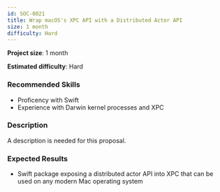 ```yaml
---
id: SOC-0021
title: Wrap macOS's XPC API with a Distributed Actor API
size: 1 month
difficulty: Hard
---
```



**Project size**: 1 month

**Estimated difficulty**: Hard

### Recommended Skills

-   Proficency with Swift
-   Experience with Darwin kernel processes and XPC

### Description

<Aside type="caution" title="Description Needed">
    A description is needed for this proposal.
</Aside>

### Expected Results

-   Swift package exposing a distributed actor API into XPC that can be used on any modern Mac operating system
